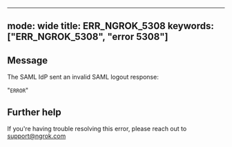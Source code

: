 
---
mode: wide
title: ERR_NGROK_5308
keywords: ["ERR_NGROK_5308", "error 5308"]
---

## Message
The SAML IdP sent an invalid SAML logout response:

"`ERROR`"




## Further help
If you're having trouble resolving this error, please reach out to [support@ngrok.com](mailto:support@ngrok.com?subject=Help%20with%20ERR_NGROK_5308)

